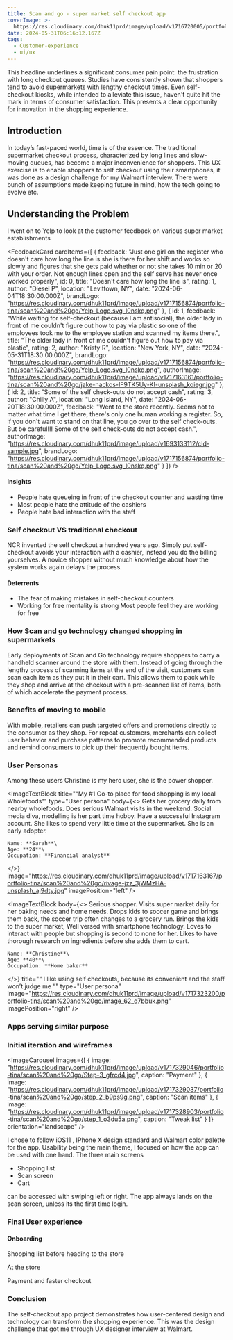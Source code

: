```yaml
---
title: Scan and go - super market self checkout app
coverImage: >-
  https://res.cloudinary.com/dhuk11prd/image/upload/v1716720005/portfolio-tina/Warehouse%20management/half_empty_shelves_wskcpv.png
date: 2024-05-31T06:16:12.167Z
tags:
  - Customer-experience
  - ui/ux
---
```


<PullQuote quote="Supermarket Queues Have OFFICIALLY Been Ranked From Longest To Shortest!" author="http://www.heart.co.uk/lifestyle" />

This headline underlines a significant consumer pain point: the frustration with long checkout queues. Studies have consistently shown that shoppers tend to avoid supermarkets with lengthy checkout times. Even self-checkout kiosks, while intended to alleviate this issue, haven't quite hit the mark in terms of consumer satisfaction. This presents a clear opportunity for innovation in the shopping experience.

## Introduction

In today’s fast-paced world, time is of the essence. The traditional supermarket checkout process, characterized by long lines and slow-moving queues, has become a major inconvenience for shoppers. This UX exercise is to enable shoppers to self checkout using their smartphones, it was done as a design challenge for my Walmart interview. There were bunch of assumptions made keeping future in mind, how the tech going to evolve etc.

## Understanding the Problem

I went on to Yelp to look at the customer feedback on various super market establishments

<FeedbackCard
  cardItems={[
    {
      feedback:
        "Just one girl on the register who doesn't care how long  the line is she is there for her shift and works so slowly and  figures that she gets paid whether or not she takes 10 min  or 20 with your order. Not enough lines open and the self  serve has never once worked properly",
      id: 0,
      title: "Doesn't care how long  the line is",
      rating: 1,
      author: "Diesel P",
      location: "Levittown, NY",
      date: "2024-06-04T18:30:00.000Z",
      brandLogo:
        "https://res.cloudinary.com/dhuk11prd/image/upload/v1717156874/portfolio-tina/scan%20and%20go/Yelp_Logo.svg_l0nskq.png"
    },
    {
      id: 1,
      feedback:
        "While waiting for self-checkout (because I am antisocial),  the older lady in front of me couldn't figure out how to pay  via plastic so one of the employees took me to the  employee station and scanned my items there.",
      title:
        "The older lady in front of me couldn't figure out how to pay  via plastic",
      rating: 2,
      author: "Kristy R",
      location: "New York, NY",
      date: "2024-05-31T18:30:00.000Z",
      brandLogo:
        "https://res.cloudinary.com/dhuk11prd/image/upload/v1717156874/portfolio-tina/scan%20and%20go/Yelp_Logo.svg_l0nskq.png",
      authorImage:
        "https://res.cloudinary.com/dhuk11prd/image/upload/v1717163161/portfolio-tina/scan%20and%20go/jake-nackos-IF9TK5Uy-KI-unsplash_koiegr.jpg"
    },
    {
      id: 2,
      title: "Some of the self  check-outs do not accept cash",
      rating: 3,
      author: "Chilly A",
      location: "Long Island, NY",
      date: "2024-06-20T18:30:00.000Z",
      feedback:
        "Went to the store recently. Seems not to matter what  time I get there, there's only one human working a register.  So, if you don't want to stand on that line, you go over to  the self check-outs. But be careful!!! Some of the self  check-outs do not accept cash.",
      authorImage:
        "https://res.cloudinary.com/dhuk11prd/image/upload/v1693133112/cld-sample.jpg",
      brandLogo:
        "https://res.cloudinary.com/dhuk11prd/image/upload/v1717156874/portfolio-tina/scan%20and%20go/Yelp_Logo.svg_l0nskq.png"
    }
  ]}
/>

#### Insights

* People hate queueing in front of the checkout counter and wasting time
* Most people hate the attitude of the cashiers
* People hate bad interaction with the staff

### Self checkout VS traditional checkout

NCR invented the self checkout a hundred years ago. Simply put self-checkout avoids your interaction with a cashier, instead you do the billing yourselves. A novice shopper without much knowledge about how the system works again delays the process.

#### &#x20;Deterrents

* The fear of making mistakes in self-checkout counters
* Working for free mentality is strong Most people feel they are working for free

### How Scan and go technology changed shopping in supermarkets

Early deployments of Scan and Go technology require shoppers to carry a handheld scanner around the store with them. Instead of going through the lengthy process of scanning items at the end of the visit, customers can scan each item as they put it in their cart. This allows them to pack while they shop and arrive at the checkout with a pre-scanned list of items, both of which accelerate the payment process.

<PullQuote quote="Why carry an additional scanning device when the user have a powerful computer in their pockets, also storing and maintaining the scanners in the store is a big task" author="" />

### Benefits of moving to mobile

With mobile, retailers can push targeted offers and promotions directly to the consumer as they shop. For repeat customers, merchants can collect user behavior and purchase patterns to promote recommended products and remind consumers to pick up their frequently bought items.

### User Personas

Among these users Christine is my hero user, she is the power shopper.

<ImageTextBlock
  title="“My #1 Go-to place for  food shopping is my local  Wholefoods“"
  type="User persona"
  body={<>
    Gets her grocery daily from nearby wholefoods. Does serious Walmart visits
    in the weekend. Social media diva, modelling is her part time hobby. Have a
    successful Instagram account. She likes to spend very little time at the
    supermarket. She is an early adopter.
    
    Name: **Sarah**\
    Age: **24**\
    Occupation: **Financial analyst**
  </>}
  image="https://res.cloudinary.com/dhuk11prd/image/upload/v1717163167/portfolio-tina/scan%20and%20go/rivage-jzz_3jWMzHA-unsplash_aj9dty.jpg"
  imagePosition="left"
/>

<ImageTextBlock
  body={<>
    Serious shopper. Visits super market daily for her baking needs and home needs. Drops kids to soccer game and brings them back, the soccer trip often changes to a grocery run. Brings the kids to the super market, Well versed with smartphone technology. Loves to interact with people but shopping is second to none for her. Likes to have thorough research on ingredients before she adds them to cart.
    
    Name: **Christine**\
    Age: **40**\
    Occupation: **Home baker**
  </>}
  title="“ I like using self checkouts, because its convenient and the staff won’t judge me “"
  type="User persona"
  image="https://res.cloudinary.com/dhuk11prd/image/upload/v1717323200/portfolio-tina/scan%20and%20go/image_62_q7bbuk.png"
  imagePosition="right"
/>

### Apps serving similar purpose

<CaptionedImage caption="Red laser and Amazon.com" alt="Red laser and Amazon.com" imageUrl="https://res.cloudinary.com/dhuk11prd/image/upload/v1717177522/portfolio-tina/scan%20and%20go/comp-1_h4silm.jpg" />

<CaptionedImage caption="Target scan app" imageUrl="https://res.cloudinary.com/dhuk11prd/image/upload/v1717177533/portfolio-tina/scan%20and%20go/Comp-2_etbmuc.jpg" alt="Target scan app" />

###

### Initial iteration and wireframes

<ImageCarousel
  images={[
    {
      image:
        "https://res.cloudinary.com/dhuk11prd/image/upload/v1717329046/portfolio-tina/scan%20and%20go/Step-3_gfrcd4.jpg",
      caption: "Payment"
    },
    {
      image:
        "https://res.cloudinary.com/dhuk11prd/image/upload/v1717329037/portfolio-tina/scan%20and%20go/step_2_b9ps9g.png",
      caption: "Scan items"
    },
    {
      image:
        "https://res.cloudinary.com/dhuk11prd/image/upload/v1717328903/portfolio-tina/scan%20and%20go/step_1_o3du5a.png",
      caption: "Tweak list"
    }
  ]}
  orientation="landscape"
/>

I chose to follow iOS11 , IPhone X design standard and Walmart color palette for the app. Usability being the main theme, I focused on how the app can be used with one hand. The three main screens

* Shopping list&#x9;
* Scan screen&#x9;
* Cart

can be accessed with swiping left or right. The app always lands on the scan screen, unless its the first time login.

### Final User experience

#### Onboarding

Shopping list before heading to the store

At the store

Payment and faster checkout

<IphoneMockup url="https://res.cloudinary.com/dhuk11prd/video/upload/v1717589766/portfolio-tina/scan%20and%20go/clickthrough_tp5uhs.mp4" />

### Conclusion

The self-checkout app project demonstrates how user-centered design and technology can transform the shopping experience. This was the design challenge that got me through UX designer interview at Walmart.
